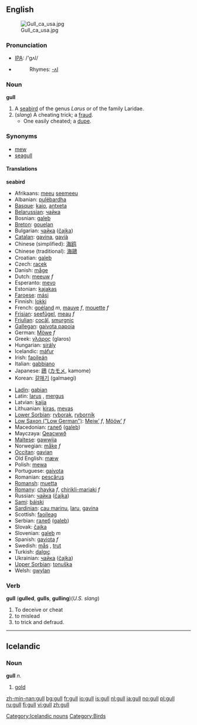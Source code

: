 ==English==
[[Image:Gull ca usa.jpg|thumb]]
===Pronunciation===
*[[w:IPA|IPA]]: /'gʌl/
*{{audio|en-us-gull.ogg|Audio (US)}}
*:Rhymes: [[Rhymes:English:-ʌl|-ʌl]]

===Noun===
'''gull'''
# A [[seabird]] of the genus ''Larus'' or of the family Laridae.
# (''slang'') A cheating trick; a [[fraud]].
#* One easily cheated; a [[dupe]].

===Synonyms===
*[[mew]]
*[[seagull]]

====Translations====
'''seabird'''
{{top}}
*Afrikaans: [[meeu]] [[seemeeu]]
*Albanian: [[pulëbardha]]
*[[Basque]]: [[kaio]], [[antxeta]]
*[[Belarussian]]: [[чайка]]
*Bosnian: [[galeb]]
*[[Breton]]: [[gouelan]]
*Bulgarian: [[чайка]] ([[čajka]])
*[[Catalan]]: [[gavina]], [[gavià]]
*Chinese (simplified): [[海]][[鸥]]
*Chinese (traditional): [[海]][[鷗]]
*Croatian: [[galeb]]
*Czech: [[racek]]
*Danish: [[måge]]
*Dutch: [[meeuw]] ''f''
*Esperanto: [[mevo]]
*Estonian: [[kajakas]]
*[[Faroese]]: [[mási]]
*Finnish: [[lokki]]
*French: [[goéland]] ''m'', [[mauve]] ''f'', [[mouette]] ''f''
*[[Frisian]]: [[seefûgel]], [[meau]] ''f''
*[[Friulian]]: [[cocâl]], [[smurgnic]]
*[[Gallegan]]: [[gaivota papoia]]
*German: [[Möwe]] ''f''
*Greek: [[γλάρος]] (glaros) '' ''
*Hungarian: [[sirály]]
*Icelandic: [[máfur]]
*Irish: [[faoileán]]
*Italian: [[gabbiano]] '' ''
*Japanese: [[鴎]] ([[カモメ]], kamome)
*Korean: [[갈매기]] (galmaegi)
{{mid}}
*[[Ladin]]: [[gabian]]
*Latin: [[larus]] '' '', [[mergus]] '' '' 
*Latvian: [[kaija]]
*Lithuanian: [[kiras]], [[mevas]] 
*[[Lower Sorbian]]: [[ryborak]], [[rybornik]]
*[[Low Saxon ("Low German")]]: [[Meiw’]] ''f'', [[Mööw’]] ''f''
*Macedonian: [[галеб]] ([[galeb]])
*Mayczaya: [[Qeacwwð]]
*[[Maltese]]: [[gawwija]]
*Norwegian: [[måke]] ''f''
*[[Occitan]]: [[gavian]]
*Old English: [[mæw]]
*Polish: [[mewa]] '' ''
*Portuguese: [[gaivota]]
*Romanian: [[pescăruş]]
*[[Romansh]]: [[muetta]]
*[[Romany]]: [[chayka]] ''f'', [[chirikli-mariaki]] ''f''
*Russian: [[чайка]] ([[čajka]]) '' ''
*[[Sami]]: [[báiski]]
*[[Sardinian]]: [[cau marinu]], [[laru]], [[gavina]]
*Scottish: [[faoileag]]
*Serbian: [[галеб]] ([[galeb]])
*Slovak: [[čajka]]
*Slovenian: [[galeb]]  ''m''
*Spanish: [[gaviota]] ''f''
*Swedish: [[mås]] {{c}}, [[trut]] {{c}}
*Turkish: [[dalgıç]]
*Ukrainian: [[чайка]] ([[čajka]])
*[[Upper Sorbian]]: [[tonuška]]
*Welsh: [[gwylan]]
{{bottom}}

===Verb===
'''gull''' ('''gulled''', '''gulls''', '''gulling''')(''U.S. slang'')
# To deceive or cheat
# to mislead
# to trick and defraud.

----

==Icelandic==

===Noun===
'''gull''' ''n.''

# [[gold]]

[[Category:Icelandic nouns]]

[[Category:Birds]]

[[zh-min-nan:gull]]
[[bg:gull]]
[[fr:gull]]
[[io:gull]]
[[is:gull]]
[[nl:gull]]
[[ja:gull]]
[[no:gull]]
[[pl:gull]]
[[ru:gull]]
[[fi:gull]]
[[vi:gull]]
[[zh:gull]]
